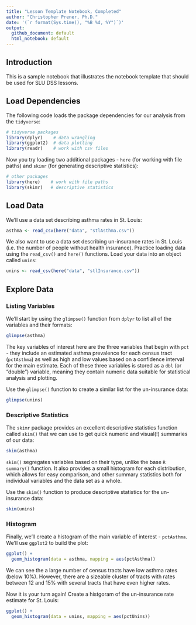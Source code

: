 ```yaml
---
title: "Lesson Template Notebook, Completed"
author: "Christopher Prener, Ph.D."
date: '(`r format(Sys.time(), "%B %d, %Y")`)'
output:
  github_document: default
  html_notebook: default
---
```


## Introduction
This is a sample notebook that illustrates the notebook template that should be used for SLU DSS lessons.

## Load Dependencies
The following code loads the package dependencies for our analysis from the `tidyverse`:

```r
# tidyverse packages
library(dplyr)    # data wrangling
library(ggplot2)  # data plotting
library(readr)    # work with csv files
```

Now you try loading two additional packages - `here` (for working with file paths) and `skimr` (for generating descriptive statistics):

```r
# other packages
library(here)    # work with file paths
library(skimr)   # descriptive statistics
```

## Load Data
We'll use a data set describing asthma rates in St. Louis:

```r
asthma <- read_csv(here("data", "stlAsthma.csv"))
```

We also want to use a data set describing un-insurance rates in St. Louis (i.e. the number of people without health insurance). Practice loading data using the `read_csv()` and `here()` functions. Load your data into an object called `unins`:

```r
unins <- read_csv(here("data", "stlInsurance.csv"))
```

## Explore Data
### Listing Variables
We'll start by using the `glimpse()` function from `dplyr` to list all of the variables and their formats:

```r
glimpse(asthma)
```

The key variables of interest here are the three variables that begin with `pct` - they include an estimated asthma prevalence for each census tract (`pctAsthma`) as well as high and low values based on a confidence interval for the main estimate. Each of these three variables is stored as a `dbl` (or "double") variable, meaning they contain numeric data suitable for statistical analysis and plotting.

Use the `glimpse()` function to create a similar list for the un-insurance data:

```r
glimpse(unins)
```

### Descriptive Statistics
The `skimr` package provides an excellent descriptive statistics function called `skim()` that we can use to get quick numeric and visual(!) summaries of our data:

```r
skim(asthma)
```

`skim()` segregates variables based on their type, unlike the base `R` `summary()` function. It also provides a small histogram for each distribution, which allows for easy comparison, and other summary statistics both for individual variables and the data set as a whole.

Use the `skim()` function to produce descriptive statistics for the un-insurance data:

```r
skim(unins)
```

### Histogram
Finally, we'll create a histogram of the main variable of interest - `pctAsthma`. We'll use `ggplot2` to build the plot:

```r
ggplot() +
  geom_histogram(data = asthma, mapping = aes(pctAsthma))
```

We can see the a large number of census tracts have low asthma rates (below 10%). However, there are a sizeable cluster of tracts with rates between 12 and 15% with several tracts that have even higher rates.

Now it is your turn again! Create a histgoram of the un-insurance rate estimate for St. Louis:

```r
ggplot() +
  geom_histogram(data = unins, mapping = aes(pctUnins))
```
